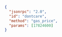 ```json
{
  "jsonrpc": "2.0",
  "id": "dontcare",
  "method": "gas_price",
  "params": [17824600]
}
```
